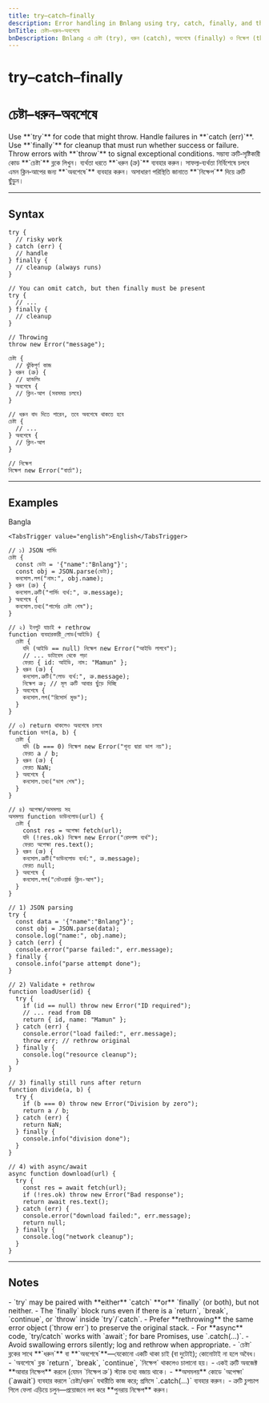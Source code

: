 ```yaml
---
title: try–catch–finally
description: Error handling in Bnlang using try, catch, finally, and throw — with examples in Bangla, and English.
bnTitle: চেষ্টা–ধরুন–অবশেষে
bnDescription: Bnlang এ চেষ্টা (try), ধরুন (catch), অবশেষে (finally) ও নিক্ষেপ (throw) দিয়ে ত্রুটি হ্যান্ডলিং—বাংলা উদাহরণসহ।
---
```


# <I18nEnglish>try–catch–finally</I18nEnglish>
# <I18nBangla>চেষ্টা–ধরুন–অবশেষে</I18nBangla>


<I18nEnglish>
Use **`try`** for code that might throw. Handle failures in **`catch (err)`**.  
Use **`finally`** for cleanup that must run whether success or failure.  
Throw errors with **`throw`** to signal exceptional conditions.
</I18nEnglish>

<I18nBangla>
সম্ভাব্য ত্রুটি‑সৃষ্টিকারী কোড **`চেষ্টা`** ব্লকে লিখুন। ব্যর্থতা ধরতে **`ধরুন (ত্রু)`** ব্যবহার করুন।  
সাফল্য‑ব্যর্থতা নির্বিশেষে চলবে এমন ক্লিন‑আপের জন্য **`অবশেষে`** ব্যবহার করুন।  
অসাধারণ পরিস্থিতি জানাতে **`নিক্ষেপ`** দিয়ে ত্রুটি ছুঁড়ুন।
</I18nBangla>



---

## Syntax

<I18nEnglish>

```bnl
try {
  // risky work
} catch (err) {
  // handle
} finally {
  // cleanup (always runs)
}

// You can omit catch, but then finally must be present
try {
  // ...
} finally {
  // cleanup
}

// Throwing
throw new Error("message");
```
</I18nEnglish>

<I18nBangla>

```bnl
চেষ্টা {
  // ঝুঁকিপূর্ণ কাজ
} ধরুন (ত্রু) {
  // হ্যান্ডলিং
} অবশেষে {
  // ক্লিন‑আপ (সবসময় চলবে)
}

// ধরুন বাদ দিতে পারেন, তবে অবশেষে থাকতে হবে
চেষ্টা {
  // ...
} অবশেষে {
  // ক্লিন‑আপ
}

// নিক্ষেপ
নিক্ষেপ new Error("বার্তা");
```
</I18nBangla>



---

## Examples

<Tabs defaultValue="bangla" className="w-full">
  <TabsList>
    <TabsTrigger value="bangla">Bangla</TabsTrigger>
    
    <TabsTrigger value="english">English</TabsTrigger>
  </TabsList>

  <TabsContent value="bangla">

```bnl
// ১) JSON পার্সিং
চেষ্টা {
  const ডেটা = '{"name":"Bnlang"}';
  const obj = JSON.parse(ডেটা);
  কনসোল.লগ("নাম:", obj.name);
} ধরুন (ত্রু) {
  কনসোল.ত্রুটি("পার্সিং ব্যর্থ:", ত্রু.message);
} অবশেষে {
  কনসোল.তথ্য("পার্সের চেষ্টা শেষ");
}

// ২) ইনপুট যাচাই + rethrow
function ব্যবহারকারী_লোড(আইডি) {
  চেষ্টা {
    যদি (আইডি == null) নিক্ষেপ new Error("আইডি লাগবে");
    // ... ডাটাবেস থেকে পড়া
    ফেরত { id: আইডি, নাম: "Mamun" };
  } ধরুন (ত্রু) {
    কনসোল.ত্রুটি("লোড ব্যর্থ:", ত্রু.message);
    নিক্ষেপ ত্রু; // মূল ত্রুটি আবার ছুঁড়ে দিচ্ছি
  } অবশেষে {
    কনসোল.লগ("রিসোর্স মুক্ত");
  }
}

// ৩) return থাকলেও অবশেষে চলবে
function ভাগ(a, b) {
  চেষ্টা {
    যদি (b === 0) নিক্ষেপ new Error("শূন্য দ্বারা ভাগ নয়");
    ফেরত a / b;
  } ধরুন (ত্রু) {
    ফেরত NaN;
  } অবশেষে {
    কনসোল.তথ্য("ভাগ শেষ");
  }
}

// ৪) অপেক্ষা/অসমলয় সহ
অসমলয় function ডাউনলোড(url) {
  চেষ্টা {
    const res = অপেক্ষা fetch(url);
    যদি (!res.ok) নিক্ষেপ new Error("রেসপন্স ব্যর্থ");
    ফেরত অপেক্ষা res.text();
  } ধরুন (ত্রু) {
    কনসোল.ত্রুটি("ডাউনলোড ব্যর্থ:", ত্রু.message);
    ফেরত null;
  } অবশেষে {
    কনসোল.লগ("নেটওয়ার্ক ক্লিন‑আপ");
  }
}
```
  </TabsContent>

  

  <TabsContent value="english">

```bnl
// 1) JSON parsing
try {
  const data = '{"name":"Bnlang"}';
  const obj = JSON.parse(data);
  console.log("name:", obj.name);
} catch (err) {
  console.error("parse failed:", err.message);
} finally {
  console.info("parse attempt done");
}

// 2) Validate + rethrow
function loadUser(id) {
  try {
    if (id == null) throw new Error("ID required");
    // ... read from DB
    return { id, name: "Mamun" };
  } catch (err) {
    console.error("load failed:", err.message);
    throw err; // rethrow original
  } finally {
    console.log("resource cleanup");
  }
}

// 3) finally still runs after return
function divide(a, b) {
  try {
    if (b === 0) throw new Error("Division by zero");
    return a / b;
  } catch (err) {
    return NaN;
  } finally {
    console.info("division done");
  }
}

// 4) with async/await
async function download(url) {
  try {
    const res = await fetch(url);
    if (!res.ok) throw new Error("Bad response");
    return await res.text();
  } catch (err) {
    console.error("download failed:", err.message);
    return null;
  } finally {
    console.log("network cleanup");
  }
}
```
  </TabsContent>
</Tabs>

---

## Notes

<I18nEnglish>
- `try` may be paired with **either** `catch` **or** `finally` (or both), but not neither.  
- The `finally` block runs even if there is a `return`, `break`, `continue`, or `throw` inside `try`/`catch`.  
- Prefer **rethrowing** the same error object (`throw err`) to preserve the original stack.  
- For **async** code, `try/catch` works with `await`; for bare Promises, use `.catch(...)`.  
- Avoid swallowing errors silently; log and rethrow when appropriate.
</I18nEnglish>

<I18nBangla>
- `চেষ্টা` ব্লকের সাথে **`ধরুন`** বা **`অবশেষে`**—যেকোনো একটি থাকা চাই (বা দুটোই); কোনোটাই না হলে অবৈধ।  
- `অবশেষে` ব্লক `return`, `break`, `continue`, `নিক্ষেপ` থাকলেও চালানো হয়।  
- একই ত্রুটি অবজেক্ট **আবার নিক্ষেপ** করলে (যেমন `নিক্ষেপ ত্রু`) স্ট্যাক তথ্য বজায় থাকে।  
- **অসমলয়** কোডে `অপেক্ষা` (`await`) ব্যবহার করলে `চেষ্টা/ধরুন` যথারীতি কাজ করে; প্রমিসে `.catch(...)` ব্যবহার করুন।  
- ত্রুটি চুপচাপ গিলে ফেলা এড়িয়ে চলুন—প্রয়োজনে লগ করে **পুনরায় নিক্ষেপ** করুন।
</I18nBangla>


